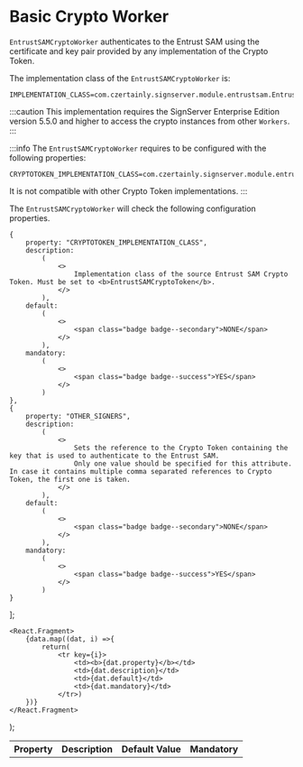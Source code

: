 
# Basic Crypto Worker

`EntrustSAMCryptoWorker` authenticates to the Entrust SAM using the certificate and key pair provided by any implementation of the Crypto Token.

The implementation class of the `EntrustSAMCryptoWorker` is:

```
IMPLEMENTATION_CLASS=com.czertainly.signserver.module.entrustsam.EntrustSAMCryptoWorker
```

:::caution
This implementation requires the SignServer Enterprise Edition version 5.5.0 and higher to access the crypto instances from other `Workers`.
:::

:::info
The `EntrustSAMCryptoWorker` requires to be configured with the following properties:
```
CRYPTOTOKEN_IMPLEMENTATION_CLASS=com.czertainly.signserver.module.entrustsam.EntrustSAMCryptoToken
```
It is not compatible with other Crypto Token implementations.
:::

The `EntrustSAMCryptoWorker` will check the following configuration properties.

    {
        property: "CRYPTOTOKEN_IMPLEMENTATION_CLASS",
        description:
            (
                <>
                    Implementation class of the source Entrust SAM Crypto Token. Must be set to <b>EntrustSAMCryptoToken</b>.
                </>
            ),
        default:
            (
                <>
                    <span class="badge badge--secondary">NONE</span>
                </>
            ),
        mandatory:
            (
                <>
                    <span class="badge badge--success">YES</span>
                </>
            )
    },
    {
        property: "OTHER_SIGNERS",
        description:
            (
                <>
                    Sets the reference to the Crypto Token containing the key that is used to authenticate to the Entrust SAM.
                    Only one value should be specified for this attribute. In case it contains multiple comma separated references to Crypto Token, the first one is taken.
                </>
            ),
        default:
            (
                <>
                    <span class="badge badge--secondary">NONE</span>
                </>
            ),
        mandatory:
            (
                <>
                    <span class="badge badge--success">YES</span>
                </>
            )
    }
];

    <React.Fragment>
        {data.map((dat, i) =>{
            return(
                <tr key={i}>
                    <td><b>{dat.property}</b></td>
                    <td>{dat.description}</td>
                    <td>{dat.default}</td>
                    <td>{dat.mandatory}</td>
                </tr>)
        })}
    </React.Fragment>
);

<table>
    <th>Property</th>
    <th>Description</th>
    <th>Default Value</th>
    <th>Mandatory</th>
    <tbody>
    <GenTable data={data}/>
    </tbody>
</table>